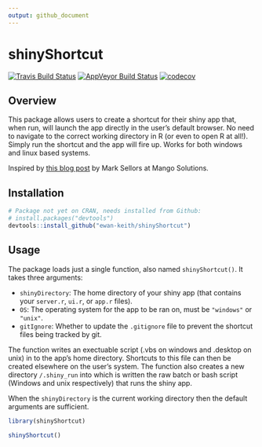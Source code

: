 ```yaml
---
output: github_document
---
```


<!-- README.md is generated from README.Rmd. Please edit that file -->
shinyShortcut 
============================================

[![Travis Build Status](https://travis-ci.org/Ewan-Keith/shinyShortcut.svg?branch=master)](https://travis-ci.org/Ewan-Keith/shinyShortcut)
[![AppVeyor Build Status](https://ci.appveyor.com/api/projects/status/github/Ewan-Keith/shinyShortcut?branch=master&svg=true)](https://ci.appveyor.com/project/Ewan-Keith/shinyShortcut)
[![codecov](https://codecov.io/gh/Ewan-Keith/shinyShortcut/branch/master/graph/badge.svg)](https://codecov.io/gh/Ewan-Keith/shinyShortcut)

Overview
--------

This package allows users to create a shortcut for their shiny app that, when run, will launch the app directly in the user's default  browser. No need to navigate to the correct working directory in R (or even to open R at all!). Simply run the shortcut and the app will fire up. Works for both windows and linux based systems.

Inspired by [this blog post](http://www.mango-solutions.com/wp/2017/03/shiny-based-tablet-or-desktop-app/) by Mark Sellors at Mango Solutions.

Installation
------------

```r
# Package not yet on CRAN, needs installed from Github:
# install.packages("devtools")
devtools::install_github("ewan-keith/shinyShortcut")
```

Usage
-----

The package loads just a single function, also named `shinyShortcut()`. It takes three arguments:

* `shinyDirectory`: The home directory of your shiny app (that contains your `server.r`, `ui.r`, or `app.r` files).
* `OS`: The operating system for the app to be ran on, must be `"windows"` or `"unix"`.
* `gitIgnore`: Whether to update the `.gitignore` file to prevent the shortcut files being tracked by git.

The function writes an exectuable script (.vbs on windows and .desktop on unix) in to the app's home directory. Shortcuts to this file can then be created elsewhere on the user's system. The function also creates a new directory `/.shiny_run` into which is written the raw batch or bash script (Windows and unix respectively) that runs the shiny app.

When the `shinyDirectory` is the current working directory then the default arguments are sufficient.

```r
library(shinyShortcut)

shinyShortcut()
```
